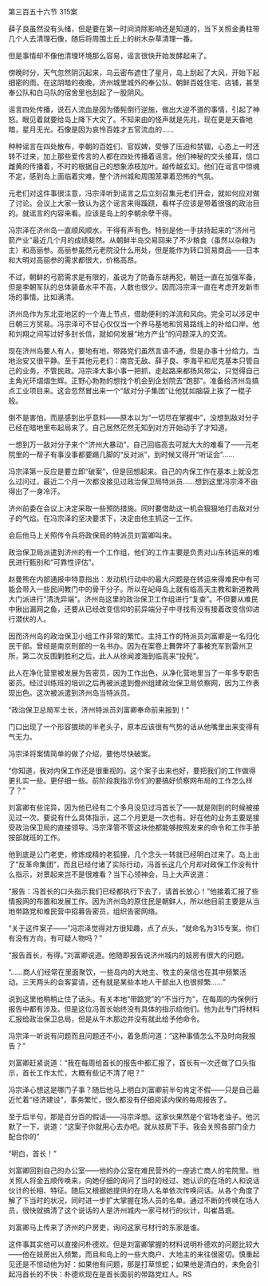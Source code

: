 

第三百五十六节 315案

薛子良虽然没有头绪，但是要在第一时间消除影响还是知道的，当下关照金勇柱带几个人去清理石像，随后将周围土丘上的树木杂草清理一番。

但是事情却不像他清理环境那么容易，谣言很快开始发酵起来了。

傍晚时分，天气忽然阴沉起来，乌云密布遮住了星月，岛上刮起了大风，开始下起细密的雨。在这阴暗的夜晚，济州城里城外的奉公队、朝鲜百姓住宅、店铺，甚至奉公队和白马队的宿舍里也刮起了一股阴风。

谣言四处传播，说石人流血是因为倭髡倒行逆施，做出大逆不道的事情，引起了神怒。眼见着就要给岛上降下大灾了。不知来由的怪声就是先兆，现在更是天昏地暗，星月无光。石像是因为哀怜百姓才五官流血的……

种种谣言在四处散布，李朝的百姓们、官奴婢，受够了压迫和禁锢，心态上一时还转不过来，加上那些爱传言的人都在四处传播着谣言。他们神秘的交头接耳，信口雌黄的传播着，不时的根据自己的想象添枝加叶。越传越玄幻。他们在谣言中惊魂不定，感到岛上面临着灾难，整个济州城和周围笼罩着恐怖的气氛。

元老们对这件事很注意，冯宗泽听到谣言之后立刻召集元老们开会，就如何应对做了讨论。会议上大家一致认为这个谣言来得蹊跷，看样子应该是带着很强的政治目的。就谣言的内容来看。应该是岛上的李朝余孽干得。

冯宗泽在济州岛一直顺风顺水，干得有声有色。特别是他一手扶持起来的“济州弓箭产业”最近几个月的成绩斐然。从朝鲜半岛交易回来了不少粮食（虽然以杂粮为主）和高丽参。高丽参虽然元老院没什么用处，但是能作为转口贸易商品――日本和大明对高丽参的需求都很大，价格高昂。

不过，朝鲜的弓箭需求是有限的，虽说为了防备东胡再犯，朝廷一直在加强军备，但是李朝军队的总体装备水平不高，人数也很少。因而冯宗泽一直在考虑开发新市场的事情。比如满清。

济州岛作为东北亚地区的一个海上节点，借助便利的洋流和风向。完全可以涉足中日朝三方贸易。冯宗泽可不甘心仅仅当一个养马基地和贸易路线上的补给口岸。他和刘翔之间写过好多封长信，就如何发展“地方产业”的问题深入的交流。

现在济州岛要人有人，要地有地，带路党们虽然言语不通，但是办事十分给力。当地治安又很平静。至于其他元老们：南宫无敌、薛子良、李海平和尼克基本只管自己的业务，不管民政。冯宗泽大事小事一把抓，走起路来都扬风带尘，只觉得自己主角光环熠熠生辉。正野心勃勃的想找个机会到企划院去“跑部”。准备给济州岛搞点工业项目来。这会忽然冒出来一个“敌对分子集团”让他犹如脑袋上挨了一棍子般。

倒不是害怕，而是感到出乎意料――原本以为“一切尽在掌握中”，没想到敌对分子已经在暗地里布起局来了。自己居然茫然无知到对方开始动手了才知道。

一想到万一敌对分子来个“济州大暴动”，自己回临高去可就大大的难看了――元老院里的一帮子有事没事都要踢几脚的“反对派”，到时候又得开“听证会”……

冯宗泽第一反应是要立即“破案”，但是回想起来。自己的内保工作在基本上就没怎么过问过，最近二个月一次都没接见过政治保卫局特派员……想到这里冯宗泽不由得出了一身冷汗。

济州前委在会议上决定采取一些预防措施。同时要借助这一机会狠狠地打击敌对分子的气焰。在冯宗泽的坚决要求下，决定由他主抓这一工作。

会后他马上关照传令兵将政保局的特派员刘富卿叫来。

政治保卫局派遣到济州的有一个工作组，他们的工作主要是负责对山东转运来的难民进行甄别和“可靠性评估”。

赵曼熊在内部通报中特意指出：发动机行动中的最大问题是在转运来得难民中有可能会带入一些民间教门中的骨干分子。所以在屺母岛上就有临高天主教和新道教两大门派进行“清洗异端”。济州岛这里的政治保卫工作组进行“复查”。不但要从难民中揪出漏网之鱼，还要从已经改变信仰的前异端分子中寻找有没有接着改变信仰进行潜伏的人。

因而济州岛的政治保卫小组工作非常的繁忙。主持工作的特派员刘富卿是一名归化民干部。曾经是南京刑部的一名书办。因为在案卷上舞弊坏了事被充军到雷州卫所，第二次反围剿胜利之后，此人从徐闻渡海到临高来“投髡”。

此人在净化营里被发展为告密员，因为工作出色，从净化营地里当了一年多专职告密员。经过训练班的培训之后再被派遣到儋州组建政治保卫局侦察网，因为工作表现出色。这次被派遣到济州岛当特派员。

“政治保卫总局军士长，济州特派员刘富卿奉命前来报到！”

门口出现了一个形容猥琐的半老头子，原本应该很有气势的话从他嘴里出来变得有气无力。

冯宗泽将案情简单的做了介绍，要他尽快破案。

“你知道，我对内保工作还是很重视的。这个案子出来也好，要把我们的工作做得更扎实一些。更仔细一些。前阶段我指示你们的要搞好侦察网布局的工作怎么样了？”

刘富卿有些诧异，因为他已经有二个多月没见过冯首长了――就是刚到的时候被接见过一次。要说有什么具体指示，这二个月更是一次也有。好在他的业务主要是接受政治保卫局的直接领导。冯宗泽管不管这块他都能够按照发来的命令和工作手册按部就班的工作。

他到底是公门老吏，修炼成精的老狐狸，几个念头一转就已经明白过来了。岛上出了“反革命集团”，而且已经付诸了实际行动，冯首长这几个月却对政保工作没有什么指示，对景起来岂不是很难看？当下心领神会，马上大声说道：

“报告：冯首长的口头指示我们已经都执行下去了，请首长放心！”他接着汇报了些情报网的布置和发展工作。因为济州岛的原住民是朝鲜人，所以他目前主要是从当地带路党和难民营中招募告密员，组织告密网络。

“关于这件案子――”冯宗泽觉得对方很知趣，点了点头，“就命名为315专案。你们有没有方向，有可疑人物吗？”

“报告首长，有得。”刘富卿说道。他随即报告说济州城内的妓房有很大的问题。

“……商人们经常在里面聚饮，一些岛内的大地主、牧主的亲信也在其中频繁活动。三天两头的会客宴请，还有就是某些本地人干部出入也很频繁……”

说到这里他稍稍止住了话头。有关本地“带路党”的“不当行为”，在每周的内保例行报告中都有涉及。但是这位冯首长始终没有具体的指示给他们。他为此专门将材料汇报给政治保卫总局，但是从午木那边并没有就此给予他命令。

冯宗泽一听说有问题而且问题还不小，着急质问道：“这种事情怎么不及时向我报告？”

刘富卿赶紧说道：“我在每周给首长的报告中都汇报了，首长有一次还做了口头指示，首长工作太忙，大概有些记不清了吧？”

冯宗泽心想这是哪门子事？随后他马上明白刘富卿前半句肯定不假――只是自己最近忙着“经济建设”，事务繁忙，很久都没有仔细阅读内保的每周报告了。

至于后半句，那是百分百的假话――冯宗泽想。这家伙果然是个官场老油子。他沉默了一下，说道：“这案子你就用心去办吧。就从妓房下手。我会关照各部门全力配合你的”

“明白，首长！”

刘富卿回到自己的办公室――他的办公室在难民营外的一座逃亡商人的宅院里。他关照人将金五顺传唤来，向她仔细的询问了当时的经过、她认识的在场的人和说话伙计的长相、特征。随后又根据她提供的在场人名单依次传唤问话。从各个角度了解了下当时的状况，同时进一步扩大掌握在场人员的名单。通过不断的传唤在场人员，很快就搞清了这个说话的人是济州城内一家弓材行的伙计，叫崔昌珉。

刘富卿马上传来了济州的户房吏，询问这家弓材行的东家是谁。

这件事其实他可以直接问朴德欢。但是刘富卿掌握的材料说明朴德欢的问题比较大――他在妓房出入频繁，而且和岛上的一些大商户、大地主的来往很密切。慎重起见还是不惊动他为好：如果他有问题，那是打草惊蛇；如果他是清白的，未免会引起冯首长的不快：朴德欢现在是首长面前的带路党红人。RS

